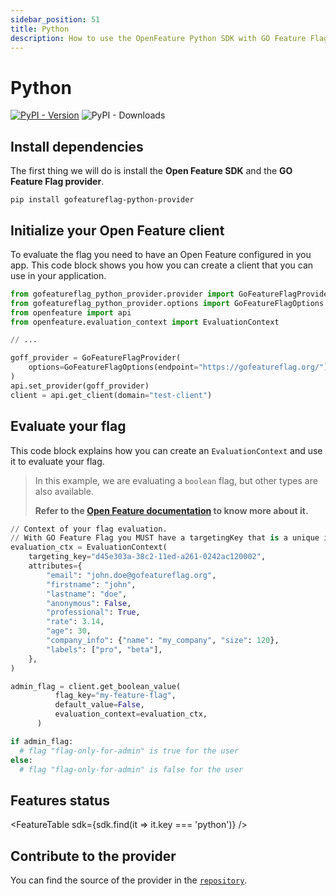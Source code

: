 ```yaml
---
sidebar_position: 51
title: Python
description: How to use the OpenFeature Python SDK with GO Feature Flag
---
```


# Python
[![PyPI - Version](https://img.shields.io/pypi/v/gofeatureflag-python-provider?color=blue&style=flat-square)](https://pypi.org/project/gofeatureflag-python-provider/)
![PyPI - Downloads](https://img.shields.io/pypi/dm/gofeatureflag-python-provider?style=flat-square)


## Install dependencies

The first thing we will do is install the **Open Feature SDK** and the **GO Feature Flag provider**.

```shell
pip install gofeatureflag-python-provider
```

## Initialize your Open Feature client

To evaluate the flag you need to have an Open Feature configured in you app.
This code block shows you how you can create a client that you can use in your application.

```python
from gofeatureflag_python_provider.provider import GoFeatureFlagProvider
from gofeatureflag_python_provider.options import GoFeatureFlagOptions
from openfeature import api
from openfeature.evaluation_context import EvaluationContext

// ...

goff_provider = GoFeatureFlagProvider(
    options=GoFeatureFlagOptions(endpoint="https://gofeatureflag.org/")
)
api.set_provider(goff_provider)
client = api.get_client(domain="test-client")
```

## Evaluate your flag

This code block explains how you can create an `EvaluationContext` and use it to evaluate your flag.


> In this example, we are evaluating a `boolean` flag, but other types are also available.
>
> **Refer to the [Open Feature documentation](https://docs.openfeature.dev/docs/reference/concepts/evaluation-api#basic-evaluation) to know more about it.**

```python
// Context of your flag evaluation.
// With GO Feature Flag you MUST have a targetingKey that is a unique identifier of the user.
evaluation_ctx = EvaluationContext(
    targeting_key="d45e303a-38c2-11ed-a261-0242ac120002",
    attributes={
        "email": "john.doe@gofeatureflag.org",
        "firstname": "john",
        "lastname": "doe",
        "anonymous": False,
        "professional": True,
        "rate": 3.14,
        "age": 30,
        "company_info": {"name": "my_company", "size": 120},
        "labels": ["pro", "beta"],
    },
)

admin_flag = client.get_boolean_value(
          flag_key="my-feature-flag",
          default_value=False,
          evaluation_context=evaluation_ctx,
      )

if admin_flag:
  # flag "flag-only-for-admin" is true for the user
else:
  # flag "flag-only-for-admin" is false for the user
```

## Features status
<FeatureTable sdk={sdk.find(it => it.key === 'python')} />

## Contribute to the provider
You can find the source of the provider in the [`repository`](https://github.com/thomaspoignant/go-feature-flag/tree/main/openfeature/providers/python-provider).
